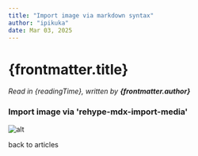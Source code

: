 ```yaml
---
title: "Import image via markdown syntax"
author: "ipikuka"
date: Mar 03, 2025
---
```


# {frontmatter.title}

_Read in {readingTime}, written by **{frontmatter.author}**_

### Import image via 'rehype-mdx-import-media'

![alt](../../../data/images/image.png)

<Link href={"/articles"}>back to articles</Link>
